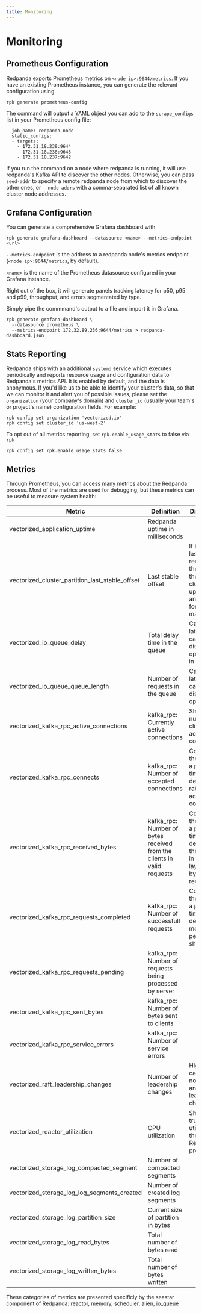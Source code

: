 ```yaml
---
title: Monitoring
---
```

# Monitoring

## Prometheus Configuration

Redpanda exports Prometheus metrics on `<node ip>:9644/metrics`. If you have an
existing Prometheus instance, you can generate the relevant configuration using

```
rpk generate prometheus-config
```

The command will output a YAML object you can add to the `scrape_configs` list
in your Prometheus config file:

```
- job_name: redpanda-node
  static_configs:
  - targets:
    - 172.31.18.239:9644
    - 172.31.18.238:9643
    - 172.31.18.237:9642
```

If you run the command on a node where redpanda is running, it will use
redpanda's Kafka API to discover the other nodes. Otherwise, you can pass
`seed-addr` to specify a remote redpanda node from which to discover the other
ones, or `--node-addrs` with a comma-separated list of all known cluster node
addresses.

## Grafana Configuration

You can generate a comprehensive Grafana dashboard with
```
rpk generate grafana-dashboard --datasource <name> --metrics-endpoint <url>
```

`--metrics-endpoint` is the address to a redpanda node's metrics endpoint
(`<node ip>:9644/metrics`, by default).

`<name>` is the name of the Prometheus datasource configured in your
Grafana instance.

Right out of the box, it will generate panels tracking latency for p50, p95 and
p99, throughput, and errors segmentated by type.

Simply pipe the commmand's output to a file and import it in Grafana.

```
rpk generate grafana-dashboard \
  --datasource prometheus \
  --metrics-endpoint 172.32.89.236:9644/metrics > redpanda-dashboard.json
```

## Stats Reporting

Redpanda ships with an additional `systemd` service which executes periodically
and reports resource usage and configuration data to Redpanda's metrics API.
It is enabled by default, and the data is anonymous. If you'd like us to be able
to identify your cluster's data, so that we can monitor it and alert you of
possible issues, please set the `organization` (your company's domain) and
`cluster_id` (usually your team's or project's name) configuration fields. For
example:

```
rpk config set organization 'vectorized.io'
rpk config set cluster_id 'us-west-2'
```

To opt out of all metrics reporting, set `rpk.enable_usage_stats` to false via
`rpk`

```
rpk config set rpk.enable_usage_stats false
```

## Metrics

Through Prometheus, you can access many metrics about the Redpanda process.
Most of the metrics are used for debugging, but these metrics can be useful to measure system health:

| Metric | Definition | Diagnostics |
| --- | --- | --- |
| vectorized_application_uptime | Redpanda uptime in milliseconds |  |
| vectorized_cluster_partition_last_stable_offset | Last stable offset | If this is the last record received by the cluster, then the cluster is up-to-date and ready for maintenance |
| vectorized_io_queue_delay | Total delay time in the queue | Can indicate latency caused by disk operations in seconds |
| vectorized_io_queue_queue_length | Number of requests in the queue | Can indicate latency caused by disk operations |
| vectorized_kafka_rpc_active_connections | kafka_rpc: Currently active connections | Shows the number of clients actively connected |
| vectorized_kafka_rpc_connects | kafka_rpc: Number of accepted connections | Compare to the value at a previous time to derive the rate of accepted connections |
| vectorized_kafka_rpc_received_bytes | kafka_rpc: Number of bytes received from the clients in valid requests | Compare to the value at a previous time to derive the throughput in kafka layer in bytes/sec received |
| vectorized_kafka_rpc_requests_completed | kafka_rpc: Number of successfull requests | Compare to the value at a previous time to derive the messages per sec per shard |
| vectorized_kafka_rpc_requests_pending | kafka_rpc: Number of requests being processed by server |  |
| vectorized_kafka_rpc_sent_bytes | kafka_rpc: Number of bytes sent to clients |  |
| vectorized_kafka_rpc_service_errors | kafka_rpc: Number of service errors |  |
| vectorized_raft_leadership_changes | Number of leadership changes | High value can indicate nodes failing and causing leadership changes |
| vectorized_reactor_utilization | CPU utilization | Shows the true utilization of the CPU by Redpanda process |
| vectorized_storage_log_compacted_segment | Number of compacted segments |  |
| vectorized_storage_log_log_segments_created | Number of created log segments |  |
| vectorized_storage_log_partition_size | Current size of partition in bytes |  |
| vectorized_storage_log_read_bytes | Total number of bytes read |  |
| vectorized_storage_log_written_bytes | Total number of bytes written |  |

These categories of metrics are presented specificly by the seastar component of Redpanda: reactor, memory, scheduler, alien, io_queue